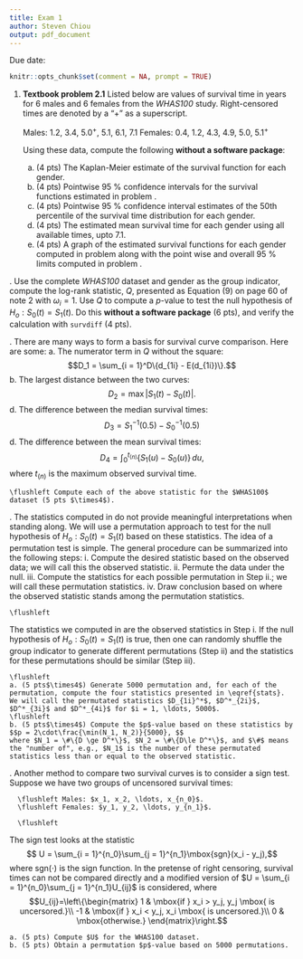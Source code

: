 ```yaml
---
title: Exam 1
author: Steven Chiou
output: pdf_document
---
```


\centering Due date: 

```R
knitr::opts_chunk$set(comment = NA, prompt = TRUE)
```

1. **Textbook problem 2.1** Listed below are values of survival time in  years for 6 males and 6 females from the *WHAS100* study.
   Right-censored times are denoted by a "+" as a superscript. \label{text2.1}

      \flushleft Males: 1.2, 3.4, $5.0^+$, 5.1, 6.1, 7.1 
      \flushleft Females: 0.4, 1.2, 4.3, 4.9, 5.0, $5.1^+$

      \flushleft Using these data, compute the following **without a software package**:

    a. (4 pts) The Kaplan-Meier estimate of the survival function for each gender. \label{km-whas}
    b. (4 pts) Pointwise 95 \% confidence intervals for the survival functions estimated in problem \eqref{km-whas}. \label{km-whas2}
    c. (4 pts) Pointwise 95 \% confidence interval estimates of the 50th percentile of the survival time distribution for each gender. 
    d. (4 pts) The estimated mean survival time for each gender using all available times, upto 7.1.
    e. (4 pts) A graph of the estimated survival functions for each gender computed in problem \eqref{km-whas} along with the point wise and overall 95 \% limits computed in problem \eqref{km-whas2}.

\newpage
2. Use the complete *WHAS100* dataset and gender as the group indicator, 
compute the log-rank statistic, $Q$, presented as Equation (9) on page 60 of note 2 with $\omega_i = 1$.
Use $Q$ to compute a $p$-value to test the null hypothesis of $H_o: S_0(t) = S_1(t)$.
Do this **without a software package** (6 pts), and verify the calculation with `survdiff` (4 pts).

\newpage
3. There are many ways to form a basis for survival curve comparison. \label{stats}
Here are some:
    a. The numerator term in $Q$ without the square:
    $$D_1 = \sum_{i = 1}^D\{d_{1i} - E(d_{1i})\}.$$
    b. The largest distance between the two curves:
    $$D_2 = \max|S_1(t) - S_0(t)|.$$
    d. The difference between the median survival times:
    $$D_3 = S_1^{-1}(0.5) - S_0^{-1}(0.5)$$
    d. The difference between the mean survival times:
    $$D_4 = \int_0^{t_{(n)}} \{S_1(u) - S_0(u)\}\,du,$$ where $t_{(n)}$ is the maximum observed survival time.
    
    \flushleft Compute each of the above statistic for the $WHAS100$ dataset (5 pts $\times4$).

\newpage   
4. The statistics computed in \eqref{stats} do not provide meaningful interpretations when standing along. 
We will use a permutation approach to test for the null hypothesis of $H_o: S_0(t) = S_1(t)$ based on these statistics.
The idea of a permutation test is simple. The general procedure can be summarized into the following steps:
    i. Compute the desired statistic based on the observed data; we will call this the observed statistic.
    ii. Permute the data under the null.
    iii. Compute the statistics for each possible permutation in Step ii.; we will call these permutation statistics.
    iv. Draw conclusion based on where the observed statistic stands among the permutation statistics.
\newline

    \flushleft
The statistics we computed in \eqref{stats} are the observed statistics in Step i.
If the null hypothesis of $H_o: S_0(t) = S_1(t)$ is true, 
then one can randomly shuffle the group indicator to generate different permutations (Step ii) and the statistics for these permutations should be similar (Step iii).
\newline

    \flushleft
    a. (5 pts$\times4$) Generate 5000 permutation and, for each of the permutation, compute the four statistics presented in \eqref{stats}.
    We will call the permutated statistics $D_{1i}^*$, $D^*_{2i}$, $D^*_{3i}$ and $D^*_{4i}$ for $i = 1, \ldots, 5000$.
    \flushleft
    b. (5 pts$\times4$) Compute the $p$-value based on these statistics by 
    $$p = 2\cdot\frac{\min(N_1, N_2)}{5000}, $$
    where $N_1 = \#\{D \ge D^*\}$, $N_2 = \#\{D\le D^*\}$, and $\#$ means the "number of", e.g., $N_1$ is the number of these permutated statistics less than or equal to the observed statistic.

\newpage   
5. Another method to compare two survival curves is to consider a sign test. 
Suppose we have two groups of uncensored survival times:

      \flushleft Males: $x_1, x_2, \ldots, x_{n_0}$.
      \flushleft Females: $y_1, y_2, \ldots, y_{n_1}$.

      \flushleft
The sign test looks at the statistic
$$ U = \sum_{i = 1}^{n_0}\sum_{j = 1}^{n_1}\mbox{sgn}(x_i - y_j),$$
where $\mbox{sgn}(\cdot)$ is the sign function. 
In the pretense of right censoring, survival times can not be compared directly and a modified version of $U = \sum_{i = 1}^{n_0}\sum_{j = 1}^{n_1}U_{ij}$ is considered, where
$$U_{ij}=\left\{\begin{matrix}
1 & \mbox{if } x_i > y_j, y_j \mbox{ is uncersored.}\\
-1 & \mbox{if } x_i < y_j, x_i \mbox{ is uncersored.}\\ 
0 & \mbox{otherwise.} 
\end{matrix}\right.$$

    a. (5 pts) Compute $U$ for the WHAS100 dataset.
    b. (5 pts) Obtain a permutation $p$-value based on 5000 permutations.